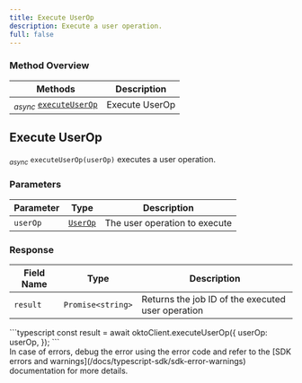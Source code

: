 ```yaml
---
title: Execute UserOp
description: Execute a user operation.
full: false
---
```




### Method Overview

| Methods                                                                         | Description                          |                 
|---------------------------------------------------------------------------------|--------------------------------------|
| <sub><i>async</i></sub> [`executeUserOp`](#execute-user-op) | Execute UserOp |

<div className="method-box">

## Execute UserOp

<sub><i>async</i></sub> `executeUserOp(userOp)` executes a user operation.

### Parameters

| Parameter   | Type                        | Description                            | 
|-------------|-----------------------------|----------------------------------------|
| `userOp`     | [`UserOp`](/docs/typescript-sdk/technical-reference#models) | The user operation to execute | 

### Response

<Callout title="Success Response">

| Field Name | Type | Description |
|------------|------|-------------|
| `result` | `Promise<string>` | Returns the job ID of the executed user operation |

</Callout>


<Accordions>
<Accordion title="Example">
<Tabs items={['Typescript']}>
  <Tab value="Typescript">
    ```typescript
    const result = await oktoClient.executeUserOp({
            userOp: userOp,
        });
    ```
  </Tab>
</Tabs>
</Accordion>
</Accordions>

</div>

<Callout title="Note">
In case of errors, debug the error using the error code and refer to the [SDK errors and warnings](/docs/typescript-sdk/sdk-error-warnings) documentation for more details.
</Callout>
